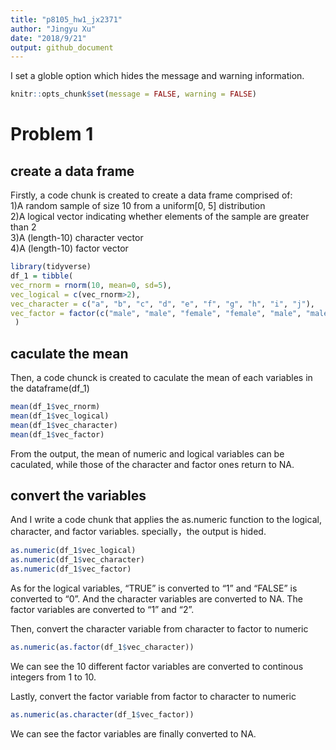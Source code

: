 ```yaml
---
title: "p8105_hw1_jx2371"
author: "Jingyu Xu"
date: "2018/9/21"
output: github_document
---
```

I set a globle option which hides the message and warning information.
```r
knitr::opts_chunk$set(message = FALSE, warning = FALSE)
```
# Problem 1
## create a data frame
Firstly, a code chunk is created to create a data frame comprised of:  
1)A random sample of size 10 from a uniform[0, 5] distribution  
2)A logical vector indicating whether elements of the sample are greater than 2  
3)A (length-10) character vector  
4)A (length-10) factor vector
```r
library(tidyverse)
df_1 = tibble(
vec_rnorm = rnorm(10, mean=0, sd=5),
vec_logical = c(vec_rnorm>2), 
vec_character = c("a", "b", "c", "d", "e", "f", "g", "h", "i", "j"),
vec_factor = factor(c("male", "male", "female", "female", "male", "male", "female", "female", "male", "female"))
 )
```

## caculate the mean
Then, a code chunck is created to caculate the mean of each variables in the dataframe(df_1)
```r
mean(df_1$vec_rnorm)
mean(df_1$vec_logical)
mean(df_1$vec_character)
mean(df_1$vec_factor)
```

From the output, the mean of numeric and logical variables can be caculated, while those of the character and factor ones return to NA.  

## convert the variables
And I write a code chunk that applies the as.numeric function to the logical, character, and factor variables. specially，the output is hided.
```r
as.numeric(df_1$vec_logical)
as.numeric(df_1$vec_character)
as.numeric(df_1$vec_factor)
```
As for the logical variables, "TRUE" is converted to "1" and "FALSE" is converted to "0". And the character variables are converted to NA. The factor variables are converted to "1" and "2".  

Then, convert the character variable from character to factor to numeric
```r
as.numeric(as.factor(df_1$vec_character))
```
We can see the 10 different factor variables are converted to continous integers from 1 to 10.

Lastly, convert the factor variable from factor to character to numeric
```r
as.numeric(as.character(df_1$vec_factor))
```
We can see the factor variables are finally converted to NA.
